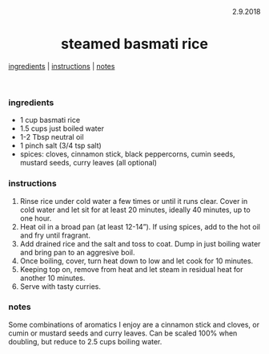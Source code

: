 <p align="right">2.9.2018</p>

<h1 align="center">steamed basmati rice</h1>

<div align="center">
  <a href="#ingredients">ingredients</a> | 
  <a href="#instructions">instructions</a> | 
  <a href="#notes">notes</a>
</div>
<br>

### ingredients
- 1 cup basmati rice
- 1.5 cups just boiled water
- 1-2 Tbsp neutral oil
- 1 pinch salt (3/4 tsp salt)
- spices: cloves, cinnamon stick, black peppercorns, cumin seeds, mustard seeds, curry leaves (all optional)

### instructions
1. Rinse rice under cold water a few times or until it runs clear.  Cover in cold water and let sit for at 
least 20 minutes, ideally 40 minutes, up to one hour.
1. Heat oil in a broad pan (at least 12-14").  If using spices, add to the hot oil and fry until fragrant. 
1. Add drained rice and the salt and toss to coat.  Dump in just boiling water and bring pan to an aggresive boil.
1. Once boiling, cover, turn heat down to low and let cook for 10 minutes.
1. Keeping top on, remove from heat and let steam in residual heat for another 10 minutes.
1. Serve with tasty curries.

### notes
Some combinations of aromatics I enjoy are a cinnamon stick and cloves, or cumin or mustard seeds and curry leaves. 
Can be scaled 100% when doubling, but reduce to 2.5 cups boiling water. 
